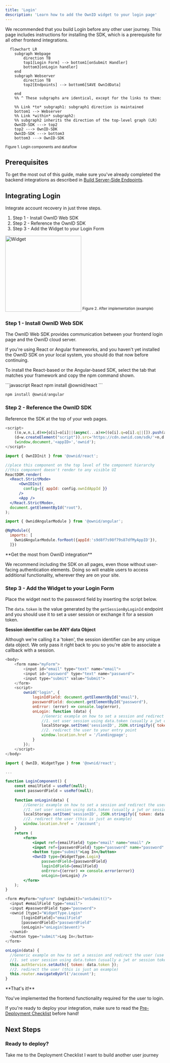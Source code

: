 ```yaml
---
title: 'Login'
description: 'Learn how to add the OwnID widget to your login page'
---
```


We recommended that you build Login before any other user journey. This page includes instructions for installing the SDK, which is a prerequisite for all other frontend integrations. 

```mermaid
  flowchart LR
    subgraph Webpage
        direction TB
        top1[Login Form] --> bottom1[onSubmit Handler]
        bottom3[onLogin handler]
    end
    subgraph Webserver
        direction TB
        top2[Endpoints] --> bottom6[SAVE OwnIdData]
        
    end
    %% ^ These subgraphs are identical, except for the links to them:

    %% Link *to* subgraph1: subgraph1 direction is maintained
    bottom1 --> Webserver 
    %% Link *within* subgraph2:
    %% subgraph2 inherits the direction of the top-level graph (LR)
    OwnID-SDK ---> top2
    top2 ---> OwnID-SDK
    OwnID-SDK ---> bottom3
    bottom3 ---> OwnID-SDK
```
<sup>Figure 1. Login components and dataflow</sup>

## Prerequisites
To get the most out of this guide, make sure you've already completed the backend integrations as described in [Build Server-Side Endpoints](/building-blocks/build-server-endpoints).

## Integrating Login

Integrate account recovery in just three steps. 
1. Step 1 - Install OwnID Web SDK
2. Step 2 - Reference the OwnID SDK
3. Step 3 - Add the Widget to your Login Form

<img
  width="240"
  src="/images/sign in 2.png"
  alt="Widget"
  />
<sup>Figure 2. After implementation (example)</sup>

### Step 1 - Install OwnID Web SDK

The OwnID Web SDK provides communication between your frontend login page and the OwnID cloud server.

If you're using React or Angular frameworks, and you haven't yet installed the OwnID SDK on your local system, you should do that now before continuing.

To install the React-based or the Angular-based SDK, select the tab that matches your framework and copy the npm command shown.

<CodeGroup>
```javascript React
npm install @ownid/react
```

```javascript Angular
npm install @ownid/angular
```
</CodeGroup>

### Step 2 - Reference the OwnID SDK

Reference the SDK at the top of your web pages.

<CodeGroup>

```javascript JavaScript
<script>
    ((o,w,n,i,d)=>{o[i]=o[i]||(async(...a)=>((o[i].q=o[i].q||[]).push(a),{error:null,data:null})),
    (d=w.createElement("script")).src='https://cdn.ownid.com/sdk/'+n,d.async=1,w.head.appendChild(d)})  
    (window,document,'<appID>','ownid');
</script>
```

```jsx React
import { OwnIDInit } from '@ownid/react';

//place this component on the top level of the component hierarchy
//this component doesn't render to any visible UI
ReactDOM.render(
  <React.StrictMode>
      <OwnIDInit
        config={{ appId: config.ownIdAppId }}
      />
      <App />
  </React.StrictMode>,
  document.getElementById("root"),
);
```

```javascript Angular
import { OwnidAngularModule } from '@ownid/angular';

@NgModule({
  imports: [
    OwnidAngularModule.forRoot({appId:'s9d8f7s98f79s87dfMyAppID'}),
  ]})
```
</CodeGroup>
<Note>
**Get the most from OwnID integration**

We recommend including the SDK on all pages, even those without user-facing authentication elements. Doing so will enable users to access additional functionality, wherever they are on your site.
</Note>

### Step 3 - Add the Widget to your Login Form

Place the widget next to the password field by
inserting the script below.

The `data.token` is the value generated by the `getSessionByLoginId` endpoint and you should use it to set a user session or exchange it for a session token. 
<Note>

**Session identifier can be ANY data Object**

Although we're calling it a 'token', the session identifier can be any unique data object. We only pass it right back to you so you're able to associate a callback with a session.
</Note>

<CodeGroup>

```javascript Javascript
<body>
    <form name="myForm">
        <input id="email" type="text" name="email">
        <input id="password" type="text" name="password">
        <input type="submit" value="Submit">
    </form>
    <script>
        ownid("login", {
            loginIdField: document.getElementById("email"),
            passwordField: document.getElementById("password"),
            onError: (error) => console.log(error),
            onLogin: function (data) {
                //Generic example on how to set a session and redirect the user (use your own!)
                //1. set user session using data.token (usually a jwt or session token), generated in your backend and sent through the OwnID server
                localStorage.setItem('sessionID', JSON.stringify({ token: data.token }));
                //2. redirect the user to your entry point 
                window.location.href = '/landingpage';
            }
        });
    </script>
</body>
```

```jsx React
import { OwnID, WidgetType } from '@ownid/react';

...

function LoginComponent() {
    const emailField = useRef(null);
    const passwordField = useRef(null);
    
    function onLogin(data) {
        //Generic example on how to set a session and redirect the user (use your own!)
        //1. set user session using data.token (usually a jwt or session token), generated in your backend and sent through the OwnID server
        localStorage.setItem('sessionID', JSON.stringify({ token: data.token }));
        //2. redirect the user (this is just an example)
        window.location.href = '/account';
    }
    return (
        <form>
            <input ref={emailField} type="email" name="email" />
            <input ref={passwordField} type="password" name="password" />
            <button type="submit">Log In</button>
            <OwnID type={WidgetType.Login}
                passwordField={passwordField}
                loginIdField={emailField}
                onError={(error) => console.error(error)}
                onLogin={onLogin} />
        </form>
    );
}
```

```javascript Angular
<form #myForm="ngForm" (ngSubmit)="onSubmit()">
  <input #emailField type="email">
  <input #passwordField type="password">
  <ownid [type]="WidgetType.Login"
       [loginIdField]="emailField"
       [passwordField]="passwordField"
       (onLogin)="onLogin($event)">
  </ownid>
  <button type="submit">Log In</button>
</form>

onLogin(data) {
  //Generic example on how to set a session and redirect the user (use your own!)
  //1. set user session using data.token (usually a jwt or session token), generated in your backend and sent through the OwnID server
  this.authService.setAuth({ token: data.token });
  //2. redirect the user (this is just an example)
  this.router.navigateByUrl('/account');
}
```
</CodeGroup>



<Check>
**That's it!** 

You've implemented the frontend functionality required for the user to login.

If you're ready to deploy your integration, make sure to read the [Pre-Deployment Checklist](/building-blocks/pre-deployment-checklist) before hand!

</Check>

## Next Steps

### Ready to deploy?

<CardGroup cols={2}>
<Card title="YES!" href="/building-blocks/pre-deployment-checklist" icon="rocket-launch">
 Take me to the Deployment Checklist
</Card>

<Card title="NO THANKS..." href="/building-blocks/build-frontend-integration"  icon="screwdriver-wrench">
 I want to build another user journey
</Card>


</CardGroup>



